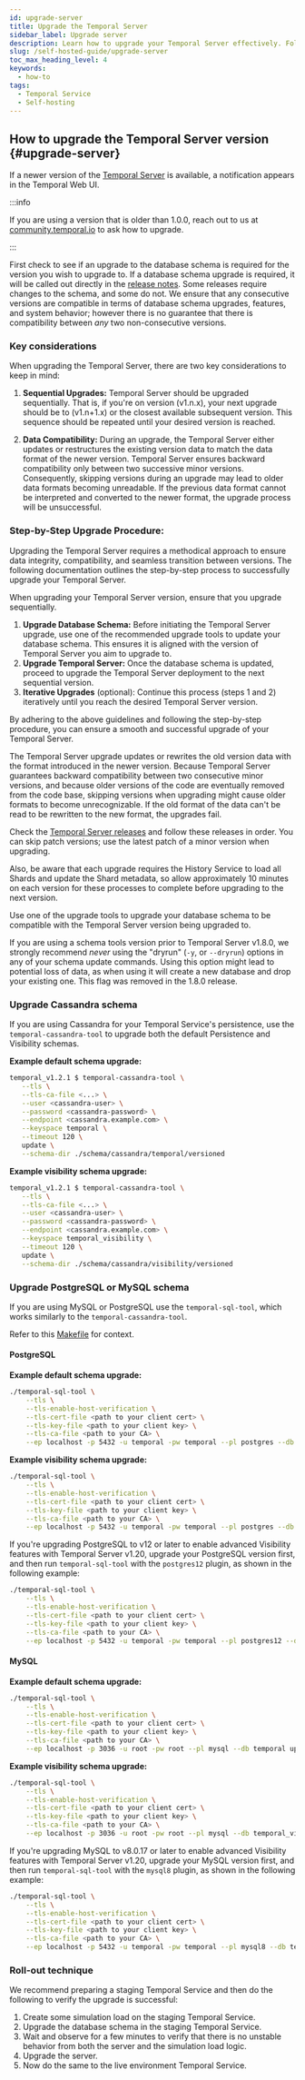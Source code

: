 ```yaml
---
id: upgrade-server
title: Upgrade the Temporal Server
sidebar_label: Upgrade server
description: Learn how to upgrade your Temporal Server effectively. Follow our step-by-step guide for seamless upgrades, ensuring data compatibility and schema alignment.
slug: /self-hosted-guide/upgrade-server
toc_max_heading_level: 4
keywords:
  - how-to
tags:
  - Temporal Service
  - Self-hosting
---
```


## How to upgrade the Temporal Server version {#upgrade-server}

If a newer version of the [Temporal Server](/temporal-service#temporal-server) is available, a notification appears in the Temporal Web UI.

:::info

If you are using a version that is older than 1.0.0, reach out to us at [community.temporal.io](http://community.temporal.io) to ask how to upgrade.

:::

First check to see if an upgrade to the database schema is required for the version you wish to upgrade to.
If a database schema upgrade is required, it will be called out directly in the [release notes](https://github.com/temporalio/temporal/releases).
Some releases require changes to the schema, and some do not.
We ensure that any consecutive versions are compatible in terms of database schema upgrades, features, and system behavior; however there is no guarantee that there is compatibility between _any_ two non-consecutive versions.

### Key considerations

When upgrading the Temporal Server, there are two key considerations to keep in mind:

1. **Sequential Upgrades:** Temporal Server should be upgraded sequentially.
   That is, if you're on version \(v1.n.x\), your next upgrade should be to \(v1.n+1.x\) or the closest available subsequent version.
   This sequence should be repeated until your desired version is reached.

2. **Data Compatibility:** During an upgrade, the Temporal Server either updates or restructures the existing version data to match the data format of the newer version.
   Temporal Server ensures backward compatibility only between two successive minor versions.
   Consequently, skipping versions during an upgrade may lead to older data formats becoming unreadable.
   If the previous data format cannot be interpreted and converted to the newer format, the upgrade process will be unsuccessful.

### Step-by-Step Upgrade Procedure:

Upgrading the Temporal Server requires a methodical approach to ensure data integrity, compatibility, and seamless transition between versions.
The following documentation outlines the step-by-step process to successfully upgrade your Temporal Server.

When upgrading your Temporal Server version, ensure that you upgrade sequentially.

1. **Upgrade Database Schema:** Before initiating the Temporal Server upgrade, use one of the recommended upgrade tools to update your database schema.
   This ensures it is aligned with the version of Temporal Server you aim to upgrade to.
2. **Upgrade Temporal Server:** Once the database schema is updated, proceed to upgrade the Temporal Server deployment to the next sequential version.
3. **Iterative Upgrades** (optional): Continue this process (steps 1 and 2) iteratively until you reach the desired Temporal Server version.

By adhering to the above guidelines and following the step-by-step procedure, you can ensure a smooth and successful upgrade of your Temporal Server.

The Temporal Server upgrade updates or rewrites the old version data with the format introduced in the newer version.
Because Temporal Server guarantees backward compatibility between two consecutive minor versions, and because older versions of the code are eventually removed from the code base, skipping versions when upgrading might cause older formats to become unrecognizable.
If the old format of the data can't be read to be rewritten to the new format, the upgrades fail.

Check the [Temporal Server releases](https://github.com/temporalio/temporal/releases) and follow these releases in order.
You can skip patch versions; use the latest patch of a minor version when upgrading.

Also, be aware that each upgrade requires the History Service to load all Shards and update the Shard metadata, so allow approximately 10 minutes on each version for these processes to complete before upgrading to the next version.

Use one of the upgrade tools to upgrade your database schema to be compatible with the Temporal Server version being upgraded to.

If you are using a schema tools version prior to Temporal Server v1.8.0, we strongly recommend _never_ using the "dryrun" (`-y`, or `--dryrun`) options in any of your schema update commands.
Using this option might lead to potential loss of data, as when using it will create a new database and drop your
existing one.
This flag was removed in the 1.8.0 release.

### Upgrade Cassandra schema

If you are using Cassandra for your Temporal Service's persistence, use the `temporal-cassandra-tool` to upgrade both the default Persistence and Visibility schemas.

**Example default schema upgrade:**

```bash
temporal_v1.2.1 $ temporal-cassandra-tool \
   --tls \
   --tls-ca-file <...> \
   --user <cassandra-user> \
   --password <cassandra-password> \
   --endpoint <cassandra.example.com> \
   --keyspace temporal \
   --timeout 120 \
   update \
   --schema-dir ./schema/cassandra/temporal/versioned
```

**Example visibility schema upgrade:**

```bash
temporal_v1.2.1 $ temporal-cassandra-tool \
   --tls \
   --tls-ca-file <...> \
   --user <cassandra-user> \
   --password <cassandra-password> \
   --endpoint <cassandra.example.com> \
   --keyspace temporal_visibility \
   --timeout 120 \
   update \
   --schema-dir ./schema/cassandra/visibility/versioned
```

### Upgrade PostgreSQL or MySQL schema

If you are using MySQL or PostgreSQL use the `temporal-sql-tool`, which works similarly to the `temporal-cassandra-tool`.

Refer to this [Makefile](https://github.com/temporalio/temporal/blob/v1.4.1/Makefile#L367-L383) for context.

#### PostgreSQL

**Example default schema upgrade:**

```bash
./temporal-sql-tool \
	--tls \
	--tls-enable-host-verification \
	--tls-cert-file <path to your client cert> \
	--tls-key-file <path to your client key> \
	--tls-ca-file <path to your CA> \
	--ep localhost -p 5432 -u temporal -pw temporal --pl postgres --db temporal update-schema -d ./schema/postgresql/v96/temporal/versioned
```

**Example visibility schema upgrade:**

```bash
./temporal-sql-tool \
	--tls \
	--tls-enable-host-verification \
	--tls-cert-file <path to your client cert> \
	--tls-key-file <path to your client key> \
	--tls-ca-file <path to your CA> \
	--ep localhost -p 5432 -u temporal -pw temporal --pl postgres --db temporal_visibility update-schema -d ./schema/postgresql/v96/visibility/versioned
```

If you're upgrading PostgreSQL to v12 or later to enable advanced Visibility features with Temporal Server v1.20, upgrade your PostgreSQL version first, and then run `temporal-sql-tool` with the `postgres12` plugin, as shown in the following example:

```bash
./temporal-sql-tool \
	--tls \
	--tls-enable-host-verification \
	--tls-cert-file <path to your client cert> \
	--tls-key-file <path to your client key> \
	--tls-ca-file <path to your CA> \
	--ep localhost -p 5432 -u temporal -pw temporal --pl postgres12 --db temporal_visibility update-schema -d ./schema/postgresql/v12/visibility/versioned
```

#### MySQL

**Example default schema upgrade:**

```bash
./temporal-sql-tool \
	--tls \
	--tls-enable-host-verification \
	--tls-cert-file <path to your client cert> \
	--tls-key-file <path to your client key> \
	--tls-ca-file <path to your CA> \
	--ep localhost -p 3036 -u root -pw root --pl mysql --db temporal update-schema -d ./schema/mysql/v57/temporal/versioned/
```

**Example visibility schema upgrade:**

```bash
./temporal-sql-tool \
	--tls \
	--tls-enable-host-verification \
	--tls-cert-file <path to your client cert> \
	--tls-key-file <path to your client key> \
	--tls-ca-file <path to your CA> \
	--ep localhost -p 3036 -u root -pw root --pl mysql --db temporal_visibility update-schema -d ./schema/mysql/v57/visibility/versioned/
```

If you're upgrading MySQL to v8.0.17 or later to enable advanced Visibility features with Temporal Server v1.20, upgrade your MySQL version first, and then run `temporal-sql-tool` with the `mysql8` plugin, as shown in the following example:

```bash
./temporal-sql-tool \
	--tls \
	--tls-enable-host-verification \
	--tls-cert-file <path to your client cert> \
	--tls-key-file <path to your client key> \
	--tls-ca-file <path to your CA> \
	--ep localhost -p 5432 -u temporal -pw temporal --pl mysql8 --db temporal_visibility update-schema -d ./schema/mysql/v8/visibility/versioned.
```

### Roll-out technique

We recommend preparing a staging Temporal Service and then do the following to verify the upgrade is successful:

1. Create some simulation load on the staging Temporal Service.
2. Upgrade the database schema in the staging Temporal Service.
3. Wait and observe for a few minutes to verify that there is no unstable behavior from both the server and the simulation load logic.
4. Upgrade the server.
5. Now do the same to the live environment Temporal Service.
